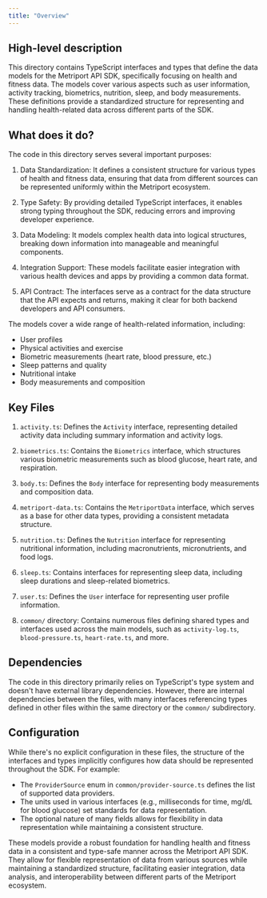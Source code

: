 ```yaml
---
title: "Overview"
---
```


## High-level description
This directory contains TypeScript interfaces and types that define the data models for the Metriport API SDK, specifically focusing on health and fitness data. The models cover various aspects such as user information, activity tracking, biometrics, nutrition, sleep, and body measurements. These definitions provide a standardized structure for representing and handling health-related data across different parts of the SDK.

## What does it do?
The code in this directory serves several important purposes:

1. Data Standardization: It defines a consistent structure for various types of health and fitness data, ensuring that data from different sources can be represented uniformly within the Metriport ecosystem.

2. Type Safety: By providing detailed TypeScript interfaces, it enables strong typing throughout the SDK, reducing errors and improving developer experience.

3. Data Modeling: It models complex health data into logical structures, breaking down information into manageable and meaningful components.

4. Integration Support: These models facilitate easier integration with various health devices and apps by providing a common data format.

5. API Contract: The interfaces serve as a contract for the data structure that the API expects and returns, making it clear for both backend developers and API consumers.

The models cover a wide range of health-related information, including:
- User profiles
- Physical activities and exercise
- Biometric measurements (heart rate, blood pressure, etc.)
- Sleep patterns and quality
- Nutritional intake
- Body measurements and composition

## Key Files
1. `activity.ts`: Defines the `Activity` interface, representing detailed activity data including summary information and activity logs.

2. `biometrics.ts`: Contains the `Biometrics` interface, which structures various biometric measurements such as blood glucose, heart rate, and respiration.

3. `body.ts`: Defines the `Body` interface for representing body measurements and composition data.

4. `metriport-data.ts`: Contains the `MetriportData` interface, which serves as a base for other data types, providing a consistent metadata structure.

5. `nutrition.ts`: Defines the `Nutrition` interface for representing nutritional information, including macronutrients, micronutrients, and food logs.

6. `sleep.ts`: Contains interfaces for representing sleep data, including sleep durations and sleep-related biometrics.

7. `user.ts`: Defines the `User` interface for representing user profile information.

8. `common/` directory: Contains numerous files defining shared types and interfaces used across the main models, such as `activity-log.ts`, `blood-pressure.ts`, `heart-rate.ts`, and more.

## Dependencies
The code in this directory primarily relies on TypeScript's type system and doesn't have external library dependencies. However, there are internal dependencies between the files, with many interfaces referencing types defined in other files within the same directory or the `common/` subdirectory.

## Configuration
While there's no explicit configuration in these files, the structure of the interfaces and types implicitly configures how data should be represented throughout the SDK. For example:

- The `ProviderSource` enum in `common/provider-source.ts` defines the list of supported data providers.
- The units used in various interfaces (e.g., milliseconds for time, mg/dL for blood glucose) set standards for data representation.
- The optional nature of many fields allows for flexibility in data representation while maintaining a consistent structure.

These models provide a robust foundation for handling health and fitness data in a consistent and type-safe manner across the Metriport API SDK. They allow for flexible representation of data from various sources while maintaining a standardized structure, facilitating easier integration, data analysis, and interoperability between different parts of the Metriport ecosystem.